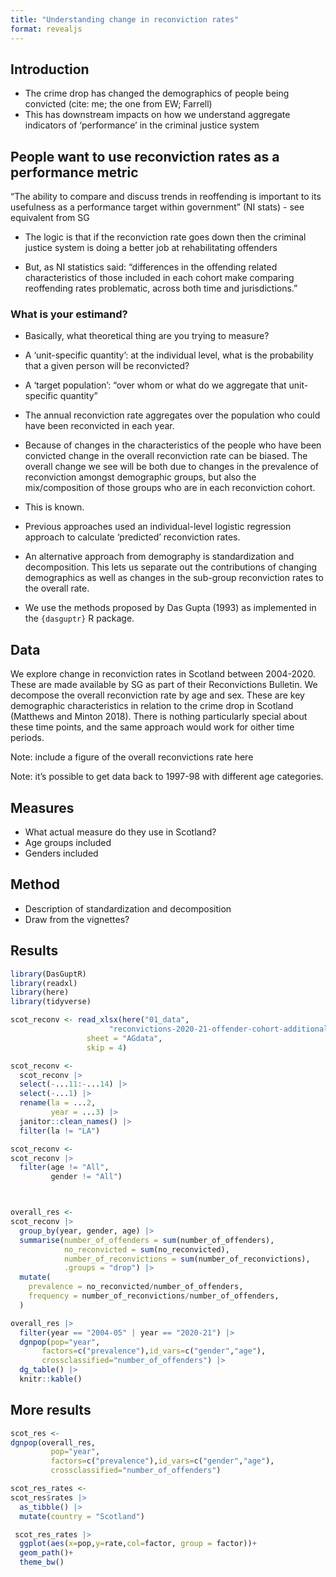 ```yaml
---
title: "Understanding change in reconviction rates"
format: revealjs
---
```


## Introduction

- The crime drop has changed the demographics of people being convicted (cite: me; the one from EW; Farrell)
- This has downstream impacts on how we understand aggregate indicators of 'performance' in the criminal justice system

## People want to use reconviction rates as a performance metric

"The ability to compare and discuss trends in reoffending is important to its usefulness as a performance target within government" (NI stats)
- see equivalent from SG

- The logic is that if the reconviction rate goes down then the criminal justice system is doing a better job at rehabilitating offenders

- But, as NI statistics said: "differences in the offending related characteristics of those included in each cohort make comparing reoffending rates problematic, across both time and jurisdictions."

### What is your estimand?

- Basically, what theoretical thing are you trying to measure?
- A 'unit-specific quantity': at the individual level, what is the probability that a given person will be reconvicted?
- A 'target population': "over whom or what do we aggregate that unit-specific quantity"

- The annual reconviction rate aggregates over the population who could have been reconvicted in each year.

- Because of changes in the characteristics of the people who have been convicted change in the overall reconviction rate can be biased. The overall change we see will be both due to changes in the prevalence of reconviction amongst demographic groups, but also the mix/composition of those groups who are in each reconviction cohort.

- This is known.

- Previous approaches used an individual-level logistic regression approach to calculate 'predicted' reconviction rates.

- An alternative approach from demography is standardization and decomposition. This lets us separate out the contributions of changing demographics as well as changes in the sub-group reconviction rates to the overall rate.

- We use the methods proposed by Das Gupta (1993) as implemented in the `{dasguptr}` R package.

## Data

We explore change in reconviction rates in Scotland between 2004-2020. These are made available by SG as part of their Reconvictions Bulletin. We decompose the overall reconviction rate by age and sex. These are key demographic characteristics in relation to the crime drop in Scotland (Matthews and Minton 2018).
There is nothing particularly special about these time points, and the same approach would work for oither time periods.

Note: include a figure of the overall reconvictions rate here

Note: it's possible to get data back to 1997-98 with different age categories.

## Measures

- What actual measure do they use in Scotland?
- Age groups included
- Genders included


## Method

- Description of standardization and decomposition
- Draw from the vignettes?


## Results

```r

library(DasGuptR)
library(readxl)
library(here)
library(tidyverse)

scot_reconv <- read_xlsx(here("01_data",
                      "reconvictions-2020-21-offender-cohort-additional-datasets.xlsx"),
                 sheet = "AGdata",
                 skip = 4)

scot_reconv <- 
  scot_reconv |> 
  select(-...11:-...14) |> 
  select(-...1) |> 
  rename(la = ...2,
         year = ...3) |> 
  janitor::clean_names() |> 
  filter(la != "LA")

scot_reconv <- 
scot_reconv |> 
  filter(age != "All",
         gender != "All")



overall_res <- 
scot_reconv |> 
  group_by(year, gender, age) |> 
  summarise(number_of_offenders = sum(number_of_offenders),
            no_reconvicted = sum(no_reconvicted),
            number_of_reconvictions = sum(number_of_reconvictions),
            .groups = "drop") |> 
  mutate(
    prevalence = no_reconvicted/number_of_offenders,
    frequency = number_of_reconvictions/number_of_offenders,
  )

```

```r
overall_res |> 
  filter(year == "2004-05" | year == "2020-21") |> 
  dgnpop(pop="year", 
       factors=c("prevalence"),id_vars=c("gender","age"),
       crossclassified="number_of_offenders") |> 
  dg_table() |> 
  knitr::kable()
```


## More results

```r

scot_res <- 
dgnpop(overall_res,
         pop="year", 
         factors=c("prevalence"),id_vars=c("gender","age"),
         crossclassified="number_of_offenders")

scot_res_rates <- 
scot_res$rates |> 
  as_tibble() |> 
  mutate(country = "Scotland")

 scot_res_rates |>  
  ggplot(aes(x=pop,y=rate,col=factor, group = factor))+
  geom_path()+
  theme_bw()


```
